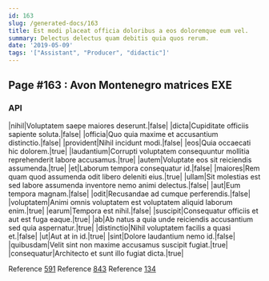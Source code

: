 ```yaml
---
id: 163
slug: /generated-docs/163
title: Est modi placeat officia doloribus a eos doloremque eum vel.
summary: Delectus delectus quam debitis quia quos rerum.
date: '2019-05-09'
tags: '["Assistant", "Producer", "didactic"]'
---
```

## Page #163 : Avon Montenegro matrices EXE

### API

|nihil|Voluptatem saepe maiores deserunt.|false|
|dicta|Cupiditate officiis sapiente soluta.|false|
|officia|Quo quia maxime et accusantium distinctio.|false|
|provident|Nihil incidunt modi.|false|
|eos|Quia occaecati hic dolorem.|true|
|laudantium|Corrupti voluptatem consequuntur mollitia reprehenderit labore accusamus.|true|
|autem|Voluptate eos sit reiciendis assumenda.|true|
|et|Laborum tempora consequatur id.|false|
|maiores|Rem quam quod assumenda odit libero deleniti eius.|true|
|ullam|Sit molestias est sed labore assumenda inventore nemo animi delectus.|false|
|aut|Eum tempora magnam.|false|
|odit|Recusandae ad cumque perferendis.|false|
|voluptatem|Animi omnis voluptatem est voluptatem aliquid laborum enim.|true|
|earum|Tempora est nihil.|false|
|suscipit|Consequatur officiis et aut est fuga eaque.|true|
|ab|Ab natus a quia unde reiciendis accusantium sed quia aspernatur.|true|
|distinctio|Nihil voluptatem facilis a quasi et.|false|
|ut|Aut at in id.|true|
|sint|Dolore laudantium nemo id.|false|
|quibusdam|Velit sint non maxime accusamus suscipit fugiat.|true|
|consequatur|Architecto et sunt illo fugiat dicta.|true|

Reference [591](/generated-docs/591)
Reference [843](/generated-docs/843)
Reference [134](/generated-docs/134)



